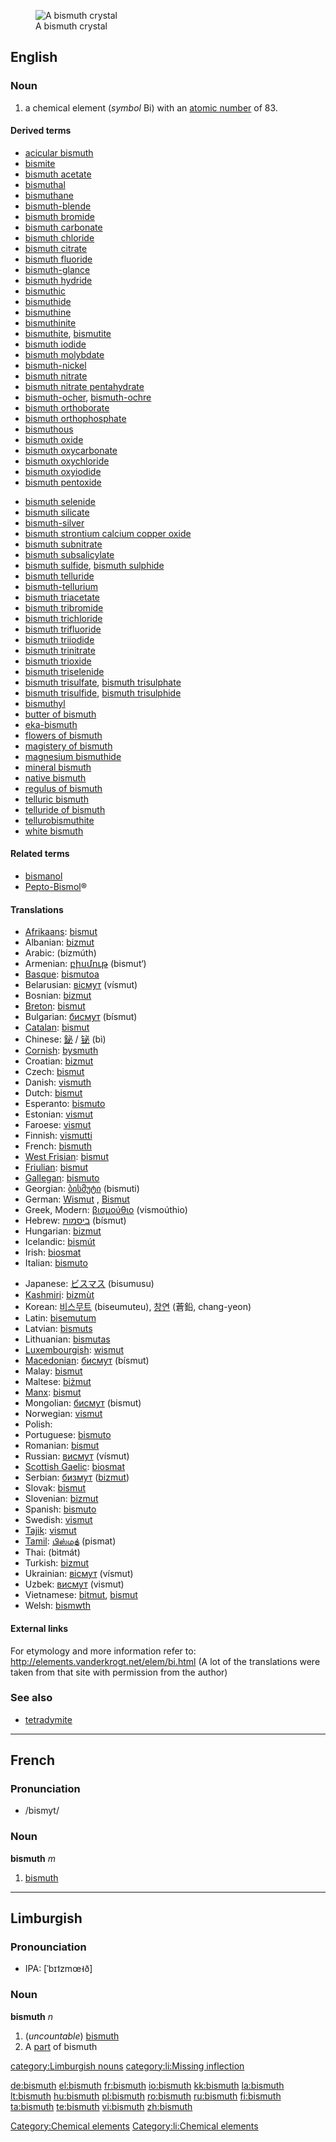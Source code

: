 [[Image:Bismuth_crystal_macro.jpg|thumb|right|A bismuth crystal]]
==English==
{{elements|Bi|lead|Pb|polonium|Po}}

===Noun===
{{en-noun|-}}
{{wikipedia}}

# a chemical element (''symbol'' Bi) with an [[atomic number]] of 83.

====Derived terms====
{{top2}}
* [[acicular bismuth]]
* [[bismite]]
* [[bismuth acetate]]
* [[bismuthal]]
* [[bismuthane]]
* [[bismuth-blende]]
* [[bismuth bromide]]
* [[bismuth carbonate]]
* [[bismuth chloride]]
* [[bismuth citrate]]
* [[bismuth fluoride]]
* [[bismuth-glance]]
* [[bismuth hydride]]
* [[bismuthic]]
* [[bismuthide]]
* [[bismuthine]]
* [[bismuthinite]]
* [[bismuthite]], [[bismutite]]
* [[bismuth iodide]]
* [[bismuth molybdate]]
* [[bismuth-nickel]]
* [[bismuth nitrate]]
* [[bismuth nitrate pentahydrate]]
* [[bismuth-ocher]], [[bismuth-ochre]]
* [[bismuth orthoborate]]
* [[bismuth orthophosphate]]
* [[bismuthous]]
* [[bismuth oxide]]
* [[bismuth oxycarbonate]]
* [[bismuth oxychloride]]
* [[bismuth oxyiodide]]
* [[bismuth pentoxide]]
{{mid2}}
* [[bismuth selenide]]
* [[bismuth silicate]]
* [[bismuth-silver]]
* [[bismuth strontium calcium copper oxide]]
* [[bismuth subnitrate]]
* [[bismuth subsalicylate]]
* [[bismuth sulfide]], [[bismuth sulphide]]
* [[bismuth telluride]]
* [[bismuth-tellurium]]
* [[bismuth triacetate]]
* [[bismuth tribromide]]
* [[bismuth trichloride]]
* [[bismuth trifluoride]]
* [[bismuth triiodide]]
* [[bismuth trinitrate]]
* [[bismuth trioxide]]
* [[bismuth triselenide]]
* [[bismuth trisulfate]], [[bismuth trisulphate]]
* [[bismuth trisulfide]], [[bismuth trisulphide]]
* [[bismuthyl]]
* [[butter of bismuth]]
* [[eka-bismuth]]
* [[flowers of bismuth]]
* [[magistery of bismuth]]
* [[magnesium bismuthide]]
* [[mineral bismuth]]
* [[native bismuth]]
* [[regulus of bismuth]]
* [[telluric bismuth]]
* [[telluride of bismuth]]
* [[tellurobismuthite]]
* [[white bismuth]]
{{bottom}}

====Related terms====
* [[bismanol]]
* [[w:Pepto-Bismol|Pepto-Bismol]]&reg;

====Translations====
{{trans-top|chemical element}}
* [[Afrikaans]]: [[bismut]]
* Albanian: [[bizmut]]
* Arabic: {{Arab|[[بزموث]]}} (bizmúth) {{m}}
* Armenian: [[բիսմութ]] (bismut‘)
* [[Basque]]: [[bismutoa]]
* Belarusian: [[вiсмут]] (vísmut) {{m}}
* Bosnian: [[bizmut]]
* [[Breton]]: [[bismut]]
* Bulgarian: [[бисмут]] (bísmut) {{m}}
* [[Catalan]]: [[bismut]]
* Chinese: [[鉍]] / [[铋]] (bì)
* [[Cornish]]: [[bysmuth]]
* Croatian: [[bizmut]]
* Czech: [[bismut]]
* Danish: [[vismuth]]
* Dutch: [[bismut]] {{n}}
* Esperanto: [[bismuto]]
* Estonian: [[vismut]]
* Faroese: [[vismut]]
* Finnish: [[vismutti]]
* French: [[bismuth#French|bismuth]] {{m}}
* [[West Frisian]]: [[bismut]]
* [[Friulian]]: [[bismut]]
* [[Gallegan]]: [[bismuto]]
* Georgian: [[ბისმუტი]] (bismuti)
* German: [[Wismut]] {{n}}, [[Bismut]] {{n}}
* Greek, Modern: [[βισμούθιο]] (vismoúthio) {{n}}
* Hebrew: [[ביסמות]] (bísmut)
* Hungarian: [[bizmut]]
* Icelandic: [[bismút]]
* Irish: [[biosmat]]
* Italian: [[bismuto]] {{m}}
{{trans-mid}}
* Japanese: [[ビスマス]] (bisumusu)
* [[Kashmiri]]: [[bizmùt]]
* Korean: [[비스무트]] (biseumuteu), [[창연]] (蒼鉛, chang-yeon)
* Latin: [[bisemutum]]
* Latvian: [[bismuts]]
* Lithuanian: [[bismutas]]
* [[Luxembourgish]]: [[wismut]]
* [[Macedonian]]: [[бисмут]] (bísmut) {{m}}
* Malay: [[bismut]]
* Maltese: [[biżmut]]
* [[Manx]]: [[bismut]]
* Mongolian: [[бисмут]] (bismut)
* Norwegian: [[vismut]]
* Polish: {{t+|pl|bizmut|m}}
* Portuguese: [[bismuto]] {{m}}
* Romanian: [[bismut]] {{n}}
* Russian: [[висмут]] (vísmut) {{m}}
* [[Scottish Gaelic]]: [[biosmat]]
* Serbian: [[бизмут]] ([[bizmut]]) {{m}}
* Slovak: [[bismut]]
* Slovenian: [[bizmut]]
* Spanish: [[bismuto]] {{m}}
* Swedish: [[vismut]]
* [[Tajik]]: [[vismut]]
* [[Tamil]]: [[பிஸ்மத்]] (pismat)
* Thai: {{Thai|[[บิสมัท]]}} (bìtmát)
* Turkish: [[bizmut]]
* Ukrainian: [[вiсмут]] (vísmut) {{m}}
* Uzbek: [[висмут]] (vismut)
* Vietnamese: [[bitmut]], [[bismut]]
* Welsh: [[bismwth]]
{{trans-bottom}}

====External links====
For etymology and more information refer to:
http://elements.vanderkrogt.net/elem/bi.html
(A lot of the translations were taken from that site with permission from the author)

===See also===
* [[tetradymite]]

[[Category:Chemical elements]]

----

==French==

===Pronunciation===
* /bismyt/

===Noun===
'''bismuth''' ''m''

# [[bismuth#English|bismuth]]

----

== Limburgish ==
=== Pronounciation ===
* IPA: [ˈbɪ˦zmœ˧ð]

=== Noun ===
'''bismuth''' ''n''
# (''uncountable'') [[bismuth#English|bismuth]] 
# A [[part]] of bismuth

[[category:Limburgish nouns]]
[[category:li:Missing inflection]]
[[Category:li:Chemical elements]]


[[de:bismuth]]
[[el:bismuth]]
[[fr:bismuth]]
[[io:bismuth]]
[[kk:bismuth]]
[[la:bismuth]]
[[lt:bismuth]]
[[hu:bismuth]]
[[pl:bismuth]]
[[ro:bismuth]]
[[ru:bismuth]]
[[fi:bismuth]]
[[ta:bismuth]]
[[te:bismuth]]
[[vi:bismuth]]
[[zh:bismuth]]